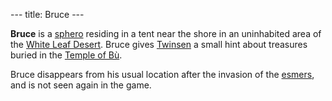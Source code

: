 ---
title: Bruce
---

{{twinsunica import}}{{Infobox Character
 |image=Bruce.jpg
 |race=Sphero
 |gender=Male
 |size=Small
 |age=Adult
 |magical=no
 |lba1=
 |lba2=yes
 |alignment=neutral
 |occupation=
 |requires=
 |amount=
 |fam1=
 |fam2=
 |planet=
 |island=
 |building=
}}

'''Bruce''' is a [[sphero]] residing in a tent near the shore in an uninhabited area of the [[White Leaf Desert]]. Bruce gives [[Twinsen]] a small hint about treasures buried in the [[Temple of Bù]].

Bruce disappears from his usual location after the invasion of the [[esmers]], and is not seen again in the game.

<!-- remove these category links when they're all automated by categorizers...
[[Category:Spheroes]]
[[Category:Male characters]]
[[Category:Small characters]]
[[Category:Adult characters]]
[[Category:Desert Island inhabitants]] -->